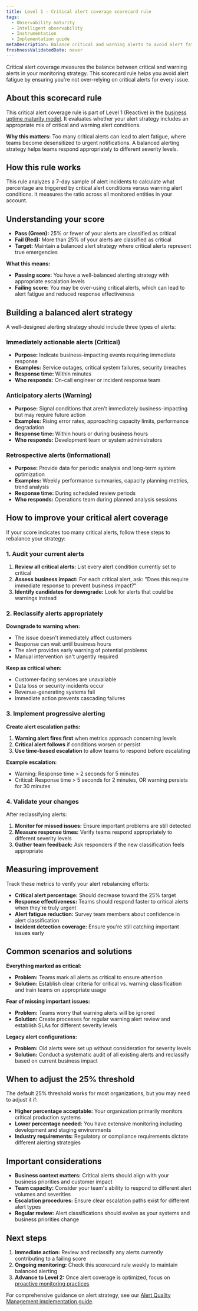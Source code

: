 ```yaml
---
title: Level 1 - Critical alert coverage scorecard rule
tags:
  - Observability maturity
  - Intelligent observability
  - Instrumentation
  - Implementation guide
metaDescription: Balance critical and warning alerts to avoid alert fatigue and improve incident response effectiveness
freshnessValidatedDate: never
---
```


Critical alert coverage measures the balance between critical and warning alerts in your monitoring strategy. This scorecard rule helps you avoid alert fatigue by ensuring you're not over-relying on critical alerts for every issue.

## About this scorecard rule

This critical alert coverage rule is part of Level 1 (Reactive) in the [business uptime maturity model](/docs/new-relic-solutions/observability-maturity/business-uptime/introduction). It evaluates whether your alert strategy includes an appropriate mix of critical and warning alert conditions.

**Why this matters:** Too many critical alerts can lead to alert fatigue, where teams become desensitized to urgent notifications. A balanced alerting strategy helps teams respond appropriately to different severity levels.

## How this rule works

This rule analyzes a 7-day sample of alert incidents to calculate what percentage are triggered by critical alert conditions versus warning alert conditions. It measures the ratio across all monitored entities in your account.

## Understanding your score

- **Pass (Green):** 25% or fewer of your alerts are classified as critical
- **Fail (Red):** More than 25% of your alerts are classified as critical
- **Target:** Maintain a balanced alert strategy where critical alerts represent true emergencies

**What this means:**
- **Passing score:** You have a well-balanced alerting strategy with appropriate escalation levels
- **Failing score:** You may be over-using critical alerts, which can lead to alert fatigue and reduced response effectiveness

## Building a balanced alert strategy

A well-designed alerting strategy should include three types of alerts:

### Immediately actionable alerts (Critical)
- **Purpose:** Indicate business-impacting events requiring immediate response
- **Examples:** Service outages, critical system failures, security breaches
- **Response time:** Within minutes
- **Who responds:** On-call engineer or incident response team

### Anticipatory alerts (Warning)
- **Purpose:** Signal conditions that aren't immediately business-impacting but may require future action
- **Examples:** Rising error rates, approaching capacity limits, performance degradation
- **Response time:** Within hours or during business hours
- **Who responds:** Development team or system administrators

### Retrospective alerts (Informational)
- **Purpose:** Provide data for periodic analysis and long-term system optimization
- **Examples:** Weekly performance summaries, capacity planning metrics, trend analysis
- **Response time:** During scheduled review periods
- **Who responds:** Operations team during planned analysis sessions

## How to improve your critical alert coverage

If your score indicates too many critical alerts, follow these steps to rebalance your strategy:

### 1. Audit your current alerts

1. **Review all critical alerts:** List every alert condition currently set to critical
2. **Assess business impact:** For each critical alert, ask: "Does this require immediate response to prevent business impact?"
3. **Identify candidates for downgrade:** Look for alerts that could be warnings instead

### 2. Reclassify alerts appropriately

**Downgrade to warning when:**
- The issue doesn't immediately affect customers
- Response can wait until business hours
- The alert provides early warning of potential problems
- Manual intervention isn't urgently required

**Keep as critical when:**
- Customer-facing services are unavailable
- Data loss or security incidents occur
- Revenue-generating systems fail
- Immediate action prevents cascading failures

### 3. Implement progressive alerting

**Create alert escalation paths:**
1. **Warning alert fires first** when metrics approach concerning levels
2. **Critical alert follows** if conditions worsen or persist
3. **Use time-based escalation** to allow teams to respond before escalating

**Example escalation:**
- Warning: Response time > 2 seconds for 5 minutes
- Critical: Response time > 5 seconds for 2 minutes, OR warning persists for 30 minutes

### 4. Validate your changes

After reclassifying alerts:
1. **Monitor for missed issues:** Ensure important problems are still detected
2. **Measure response times:** Verify teams respond appropriately to different severity levels
3. **Gather team feedback:** Ask responders if the new classification feels appropriate

## Measuring improvement

Track these metrics to verify your alert rebalancing efforts:

- **Critical alert percentage:** Should decrease toward the 25% target
- **Response effectiveness:** Teams should respond faster to critical alerts when they're truly urgent
- **Alert fatigue reduction:** Survey team members about confidence in alert classification
- **Incident detection coverage:** Ensure you're still catching important issues early

## Common scenarios and solutions

**Everything marked as critical:**
- **Problem:** Teams mark all alerts as critical to ensure attention
- **Solution:** Establish clear criteria for critical vs. warning classification and train teams on appropriate usage

**Fear of missing important issues:**
- **Problem:** Teams worry that warning alerts will be ignored
- **Solution:** Create processes for regular warning alert review and establish SLAs for different severity levels

**Legacy alert configurations:**
- **Problem:** Old alerts were set up without consideration for severity levels
- **Solution:** Conduct a systematic audit of all existing alerts and reclassify based on current business impact

## When to adjust the 25% threshold

The default 25% threshold works for most organizations, but you may need to adjust it if:

- **Higher percentage acceptable:** Your organization primarily monitors critical production systems
- **Lower percentage needed:** You have extensive monitoring including development and staging environments
- **Industry requirements:** Regulatory or compliance requirements dictate different alerting strategies

## Important considerations

- **Business context matters:** Critical alerts should align with your business priorities and customer impact
- **Team capacity:** Consider your team's ability to respond to different alert volumes and severities
- **Escalation procedures:** Ensure clear escalation paths exist for different alert types
- **Regular review:** Alert classifications should evolve as your systems and business priorities change

## Next steps

1. **Immediate action:** Review and reclassify any alerts currently contributing to a failing score
2. **Ongoing monitoring:** Check this scorecard rule weekly to maintain balanced alerting
3. **Advance to Level 2:** Once alert coverage is optimized, focus on [proactive monitoring practices](/docs/new-relic-solutions/observability-maturity/business-uptime/introduction#level-2-proactive-approach)

For comprehensive guidance on alert strategy, see our [Alert Quality Management implementation guide](/docs/new-relic-solutions/observability-maturity/uptime-performance-reliability/aqm-implementation-guide/).
